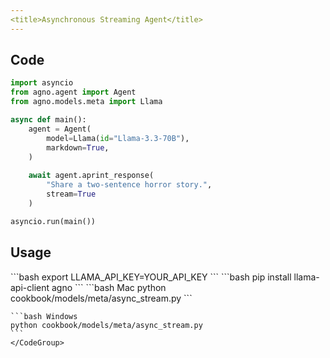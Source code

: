 ```yaml
---
<title>Asynchronous Streaming Agent</title>
---
```


## Code

```python cookbook/models/meta/async_stream.py
import asyncio
from agno.agent import Agent
from agno.models.meta import Llama

async def main():
    agent = Agent(
        model=Llama(id="Llama-3.3-70B"),
        markdown=True,
    )
    
    await agent.aprint_response(
        "Share a two-sentence horror story.",
        stream=True
    )

asyncio.run(main())
```

## Usage

<Steps>
  <Snippet file="create-venv-step.mdx" />

  <Step title="Set your LLAMA API key">
    ```bash
    export LLAMA_API_KEY=YOUR_API_KEY
    ```
  </Step>

  <Step title="Install libraries">
    ```bash
    pip install llama-api-client agno
    ```
  </Step>

  <Step title="Run Agent">
    <CodeGroup>
    ```bash Mac
    python cookbook/models/meta/async_stream.py
    ```

    ```bash Windows
    python cookbook/models/meta/async_stream.py
    ```
    </CodeGroup>
  </Step>
</Steps> 